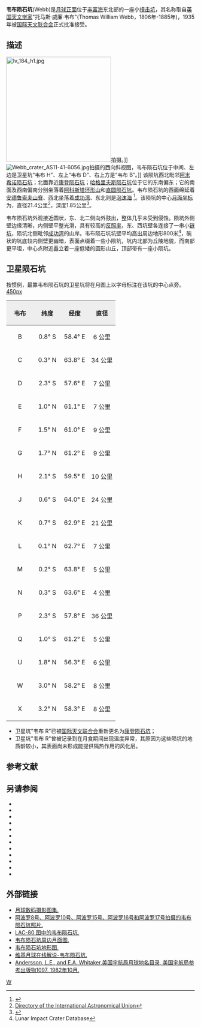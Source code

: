 {{lunar crater data|
 image=webb crater.png|240px|Webb crater|
 caption=[[月球轨道器1号|月球轨道器1号]]拍摄的韦布陨石坑|
 latitude=0.98|
 N_or_S=S|
 longitude=60|
 E_or_W=E|
 diameter=21.4公里|
 depth=1.85公里|
 colong=300|
 eponym=托马斯·威·韦布}}
'''韦布陨石坑'''(Webb)是[[月球正面|月球正面]]位于[[丰富海|丰富海]]东北部的一座小[[撞击坑|撞击坑]]，其名称取自[[英国|英国]][[天文学家|天文学家]]"托马斯·威廉·韦布"(Thomas William Webb，1806年-1885年)，1935年被[[国际天文联合会|国际天文联合会]]正式批准接受。

==描述==
[[File:Iv_184_h1.jpg|280px]]拍摄。]]
[[Image:Webb_crater_AS11-41-6056.jpg|thumb]]拍摄的西向斜视图，韦布陨石坑位于中间、左边是卫星坑“韦布 H”、左上“韦布 D”、右上方是“韦布 B”。]]
该陨坑西北毗邻[[阿米希诺陨石坑|阿米希诺陨石坑]]；北面靠近[[康登陨石坑|康登陨石坑]]；[[哈格里夫斯陨石坑|哈格里夫斯陨石坑]]位于它的东南偏东；它的南面及西南偏南分别坐落着[[阿科斯塔环形山|阿科斯塔环形山]]和[[直圆陨石坑|直圆陨石坑]]。韦布陨石坑的西面绵延着[[安德鲁索夫山脊|安德鲁索夫山脊]]、西北坐落着[[成功湾|成功湾]]、东北则是[[泡沫海|泡沫海]]
<ref>{{Cite web |url=http://planetarynames.wr.usgs.gov/images/Lunar/lac_80_wac.pdf |title=Crater Webb on LAC-80 map |accessdate=2016-08-14 |archive-date=2018-08-23 |archive-url=https://web.archive.org/web/20180823041859/https://planetarynames.wr.usgs.gov/images/Lunar/lac_80_wac.pdf |dead-url=no }}</ref>。该陨坑的中心[[月面坐标|月面坐标]]为{{Coord|0.98|S|60|E|globe:Moon|nogoogle=1|noosm=1}}，直径21.4公里<ref name="IAU">[http://planetarynames.wr.usgs.gov/Feature/6504 Directory of the International Astronomical Union]</ref>，深度1.85公里<ref>{{Cite web |url=http://fisherka.csolutionshosting.net/astronote/plan/craterdepth/html/CraterDepthFeatureNameWestfall.html |title=John E. Westfall's Atlas of the Lunar Terminator, Cambridge Univ. Press (2000) |accessdate=2016-08-14 |archive-date=2014-12-18 |archive-url=https://archive.today/20141218234310/http://fisherka.csolutionshosting.net/astronote/plan/craterdepth/html/CraterDepthFeatureNameWestfall.html |dead-url=no }}</ref>。

韦布陨石坑外观接近圆状，东、北二侧向外鼓出，整体几乎未受到侵蚀。陨坑外侧壁边缘清晰，内侧壁平整光滑，具有较高的[[反照率|反照率]]，东、西坑壁各连接了一串小[[链坑|链坑]]，陨坑北侧毗邻[[成功湾|成功湾]]的山岸。韦布陨石坑坑壁平均高出周边地形800米<ref name=LICD>Lunar Impact Crater Database</ref>，碗状的坑底较内侧壁更幽暗，表面点缀着一些小陨坑，坑内北部为丘陵地貌，而南部更平坦，中心点附近矗立着一座低矮的圆形山丘，顶部带有一座小陨坑。{{clear}}

==卫星陨石坑==
按惯例，最靠韦布陨石坑的卫星坑将在月图上以字母标注在该坑的中心点旁。
[[image:Webb_sattelite_craters_map.jpg|450px]]
{| class="wikitable"
!width="25%" style="background:#eeeeee;" |韦布
!width="25%" style="background:#eeeeee;" |纬度
!width="25%" style="background:#eeeeee;" |经度
!width="25%" style="background:#eeeeee;" |直径
|-
|align="center"|B
|align="center"|0.8° S
|align="center"|58.4° E
|align="center"|6 公里
|-
|align="center"|C
|align="center"|0.3° N
|align="center"|63.8° E
|align="center"|34 公里
|-
|align="center"|D
|align="center"|2.3° S
|align="center"|57.6° E
|align="center"|7 公里
|-
|align="center"|E
|align="center"|1.0° N
|align="center"|61.1° E
|align="center"|7 公里
|-
|align="center"|F
|align="center"|1.5° N
|align="center"|61.0° E
|align="center"|9 公里
|-
|align="center"|G
|align="center"|1.7° N
|align="center"|61.2° E
|align="center"|9 公里
|-
|align="center"|H
|align="center"|2.1° S
|align="center"|59.5° E
|align="center"|10 公里
|-
|align="center"|J
|align="center"|0.6° S
|align="center"|64.0° E
|align="center"|24 公里
|-
|align="center"|K
|align="center"|0.7° S
|align="center"|62.9° E
|align="center"|21 公里
|-
|align="center"|L
|align="center"|0.1° N
|align="center"|62.7° E
|align="center"|7 公里
|-
|align="center"|M
|align="center"|0.2° S
|align="center"|63.8° E
|align="center"|5 公里
|-
|align="center"|N
|align="center"|0.3° S
|align="center"|63.6° E
|align="center"|4 公里
|-
|align="center"|P
|align="center"|2.3° S
|align="center"|57.8° E
|align="center"|36 公里
|-
|align="center"|Q
|align="center"|1.0° S
|align="center"|61.2° E
|align="center"|5 公里
|-
|align="center"|U
|align="center"|1.8° N
|align="center"|56.3° E
|align="center"|6 公里
|-
|align="center"|W
|align="center"|3.0° N
|align="center"|58.2° E
|align="center"|8 公里
|-
|align="center"|X
|align="center"|3.2° N
|align="center"|58.3° E
|align="center"|8 公里
|}
* 卫星坑"韦布 R"已被[[国际天文联合会|国际天文联合会]]重新更名为[[康登陨石坑|康登陨石坑]]；
* 卫星坑"韦布 R"曾被记录到在月食期间出现温度异常，其原因为这些陨坑的地质龄较小，其表面尚未形成能提供隔热作用的风化层。

==参考文献==
{{reflist}}

==另请参阅==
{{refbegin}}
* {{cite book
  | last1 = Andersson
  | first1 = L. E.
  | last2 = Whitaker
  | first2 = E. A.
  | authorlink2 = Ewen Whitaker
  | date = 1982
  | title = [[NASA|NASA]] Catalogue of Lunar Nomenclature
  | publisher = NASA RP-1097
  | ref = harv
  }}
* {{cite web
  | last = Blue
  | first = Jennifer
  | date = July 25, 2007
  | title = Gazetteer of Planetary Nomenclature
  | publisher = [[United_States_Geological_Survey|USGS]]
  | url = http://planetarynames.wr.usgs.gov/
  | accessdate = 2007-08-05
  | ref = harv
  | archive-date = 2018-12-25
  | archive-url = https://web.archive.org/web/20181225170157/https://planetarynames.wr.usgs.gov/
  | dead-url = no
  }}
* {{cite book
  | last1 = Bussey
  | first1 = B.
  | authorlink1 = Ben Bussey
  | last2 = Spudis
  | first2 = P.
  | authorlink2 = Paul Spudis
  | date = 2004
  | title = The Clementine Atlas of the Moon
  | publisher = Cambridge University Press
  | location = New York
  | isbn = 978-0-521-81528-4
  | ref = harv
  }}
* {{cite book
  | last1 = Cocks
  | first1 = Elijah E.
  | last2 = Cocks
  | first2 = Josiah C.
  | date = 1995
  | title = Who's Who on the Moon: A Biographical Dictionary of Lunar Nomenclature
  | url = https://archive.org/details/isbn_9780936389271
  | publisher = Tudor Publishers
  | isbn = 978-0-936389-27-1
  | ref = harv
  }}
* {{cite web
  | last = McDowell
  | first = Jonathan
  | date = July 15, 2007
  | url = http://host.planet4589.org/astro/lunar/
  | title = Lunar Nomenclature
  | publisher = Jonathan's Space Report
  | accessdate = 2007-10-24
  | ref = harv
  | archive-date = 2018-12-25
  | archive-url = https://web.archive.org/web/20181225170156/http://host.planet4589.org/astro/lunar/
  | dead-url = no
  }}
* {{cite journal| last1 = Menzel| first1 = D. H.| last2 = Minnaert| first2 = M.| last3 = Levin| first3 = B.| last4 = Dollfus| first4 = A.| last5 = Bell| first5 = B.| title = Report on Lunar Nomenclature by the Working Group of Commission 17 of the IAU| doi = 10.1007/BF00171763| journal = Space Science Reviews| volume = 12| issue = 2| pages = 136–186| date = 1971| bibcode = 1971SSRv...12..136M| ref = harv}}
* {{cite book
  | first = Patrick
  | last = Moore
  | authorlink = Patrick Moore
  | date = 2001
  | title = On the Moon
  | url = https://archive.org/details/patrickmooreonmo00patr
  | publisher = Sterling Publishing Co.
  | isbn = 978-0-304-35469-6
  | ref = harv
  }}
* {{cite book
  | first = Fred W.
  | last = Price
  | date = 1988
  | title = The Moon Observer's Handbook
  | publisher = Cambridge University Press
  | isbn = 978-0-521-33500-3
  | ref = harv
  }}
* {{cite book
  | last = Rükl
  | first = Antonín
  | authorlink = Antonín Rükl
  | date = 1990
  | title = Atlas of the Moon
  | publisher = Kalmbach Books
  | isbn = 978-0-913135-17-4
  | ref = harv
  }}
* {{cite book
  | last = Webb
  | first = Rev. T. W.
  | authorlink = Thomas William Webb
  | date = 1962
  | title = Celestial Objects for Common Telescopes
  | url = https://archive.org/details/celestialobjects00webb
  | edition = 6th revised
  | publisher = Dover
  | isbn = 978-0-486-20917-3
  | ref = harv
  }}
* {{cite book
  | first = Ewen A.
  | last = Whitaker
  | authorlink = Ewen Whitaker
  | date = 1999
  | title = Mapping and Naming the Moon
  | publisher = Cambridge University Press
  | isbn = 978-0-521-62248-6
  | ref = harv
  }}
* {{cite book
  | first = Peter T.
  | last = Wlasuk
  | date = 2000
  | title = Observing the Moon
  | publisher = Springer
  | isbn = 978-1-85233-193-1
  | ref = harv
 }}
{{refend}}

==外部链接==
*[http://www.lpi.usra.edu/resources/lunar_orbiter/bin/srch_nam.shtml?Webb%7C0 月球数码摄影图集.]
*[http://www.lpi.usra.edu/resources/apollo/search/feature/?feature=Webb 阿波罗8号、阿波罗10号、阿波罗15号、阿波罗16号和阿波罗17号拍摄的韦布陨石坑照片.]
*[http://www.lpi.usra.edu/resources/mapcatalog/LAC/lac80/ LAC-80 图中的韦布陨石坑.]
*[http://www.lpi.usra.edu/resources/mapcatalog/usgs/I739/ 韦布陨石坑周边月面图.] {{Wayback|url=http://www.lpi.usra.edu/resources/mapcatalog/usgs/I739/ |date=20160131033125 }}
*[http://www.lpi.usra.edu/resources/mapcatalog/LTO/lto80a2_1/ 韦布陨石坑地形图.]
*[http://the-moon.wikispaces.com/Webb 维基月球在线解说-韦布陨石坑.]
*[http://planet4589.org/astro/lunar/RP-1097.pdf Andersson, L.E., and E.A. Whitaker,美国宇航局月球地名目录, 美国宇航局参考出版物1097, 1982年10月.] {{Wayback|url=http://planet4589.org/astro/lunar/RP-1097.pdf |date=20141006125838 }}

[[Category:月球环形山|W]]
{{月球環形山 (T-Z)}}